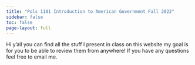 ```yaml
---
title: "Pols 1101 Introduction to American Government Fall 2022"
sidebar: false 
toc: false
page-layout: full
---
```


Hi y’all you can find all the stuff I present in class on this website my goal is for you to be able to review them from anywhere! If you have any questions feel free to email me.